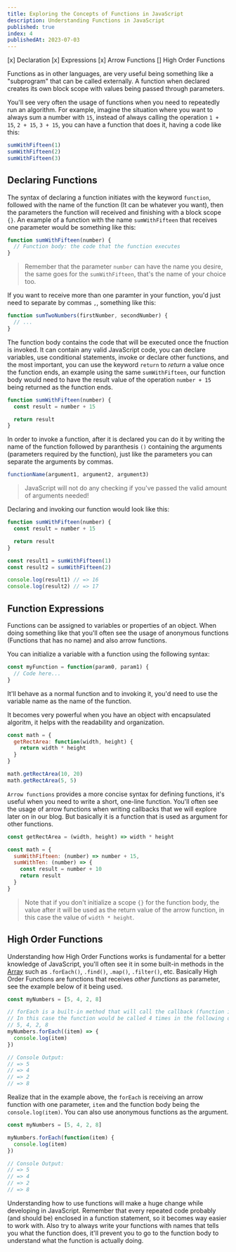 ```yaml
---
title: Exploring the Concepts of Functions in JavaScript
description: Understanding Functions in JavaScript
published: true
index: 4
publishedAt: 2023-07-03
---
```


[x] Declaration
[x] Expressions
[x] Arrow Functions
[] High Order Functions

Functions as in other languages, are very useful being something like a "subprogram" that can be called externally. A function when declared creates its own block scope with values being passed through parameters.

You'll see very often the usage of functions when you need to repeatedly run an algorithm. For example, imagine the situation where you want to always sum a number with `15`, instead of always calling the operation `1 + 15`, `2 + 15`, `3 + 15`, you can have a function that does it, having a code like this:

```js
sumWithFifteen(1)
sumWithFifteen(2)
sumWithFifteen(3)
```

## Declaring Functions
The syntax of declaring a function initiates with the keyword `function`, followed with the name of the function (It can be whatever you want), then the parameters the function will received and finishing with a block scope `{}`. An example of a function with the name `sumWithFifteen` that receives one parameter would be something like this:

```js
function sumWithFifteen(number) {
  // Function body: the code that the function executes
}
```

> Remember that the parameter `number` can have the name you desire, the same goes for the `sumWithFifteen`, that's the name of your choice too.

If you want to receive more than one paramter in your function, you'd just need to separate by commas `,`, something like this:

```js
function sumTwoNumbers(firstNumber, secondNumber) {
  // ...
}
```

The function body contains the code that will be executed once the fnuction is invoked. It can contain any valid JavaScript code, you can declare variables, use conditional statements, invoke or declare other functions, and the most important, you can use the keyword `return` to *return* a value once the function ends, an example using the same `sumWithFifteen`, our function body would need to have the result value of the operation `number + 15` being returned as the function ends.

```js
function sumWithFifteen(number) {
  const result = number + 15

  return result
}
```

In order to invoke a function, after it is declared you can do it by writing the name of the function followed by paranthesis `()` containing the arguments (parameters required by the function), just like the parameters you can separate the arguments by commas.

```js
functionName(argument1, argument2, argument3)
```

> JavaScript will not do any checking if you've passed the valid amount of arguments needed!

Declaring and invoking our function would look like this:

```js
function sumWithFifteen(number) {
  const result = number + 15

  return result
}

const result1 = sumWithFifteen(1)
const result2 = sumWithFifteen(2)

console.log(result1) // => 16
console.log(result2) // => 17
```

## Function Expressions
Functions can be assigned to variables or properties of an object. When doing something like that you'll often see the usage of anonymous functions (Functions that has no name) and also arrow functions.

You can initialize a variable with a function using the following syntax:

```js
const myFunction = function(param0, param1) {
  // Code here...
}
```

It'll behave as a normal function and to invoking it, you'd need to use the variable name as the name of the function.

It becomes very powerful when you have an object with encapsulated algoritm, it helps with the readability and organization. 

```js
const math = {
  getRectArea: function(width, height) {
    return width * height
  }
}

math.getRectArea(10, 20)
math.getRectArea(5, 5)
```

`Arrow functions` provides a more concise syntax for defining functions, it's useful when you need to write a short, one-line function. You'll often see the usage of arrow functions when writing callbacks that we will explore later on in our blog. But basically it is a function that is used as argument for other functions.

```js
const getRectArea = (width, height) => width * height

const math = {
  sumWithFifteen: (number) => number + 15,
  sumWithTen: (number) => {
    const result = number + 10
    return result
  }
}
```

> Note that if you don't initialize a scope `{}` for the function body, the value after it will be used as the return value of the arrow function, in this case the value of `width * height`.

## High Order Functions
Understanding how High Order Functions works is fundamental for a better knowledge of JavaScript, you'll often see it in some built-in methods in the [Array](https://fagnersales.vercel.app/arrays-and-objects-in-javascript) such as `.forEach()`, `.find()`, `.map()`, `.filter()`, etc.
Basically High Order Functions are functions that receives *other functions* as parameter, see the example below of it being used.

```js
const myNumbers = [5, 4, 2, 8]

// forEach is a built-in method that will call the callback (function in the argument) for each value in the list
// In this case the function would be called 4 times in the following order:
// 5, 4, 2, 8
myNumbers.forEach((item) => {
  console.log(item)
})

// Console Output:
// => 5
// => 4
// => 2
// => 8
```

Realize that in the example above, the `forEach` is receiving an arrow function with one parameter, `item` and the function body being the `console.log(item)`. You can also use anonymous functions as the argument.

```js
const myNumbers = [5, 4, 2, 8]

myNumbers.forEach(function(item) {
  console.log(item)
})

// Console Output:
// => 5
// => 4
// => 2
// => 8
```

Understanding how to use functions will make a huge change while developing in JavaScript. Remember that every repeated code probably (and should be) enclosed in a function statement, so it becomes way easier to work with. Also try to always write your functions with names that tells you what the function does, it'll prevent you to go to the function body to understand what the function is actually doing.